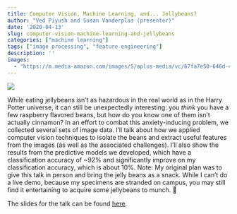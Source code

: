 ```yaml
---
title: Computer Vision, Machine Learning, and... Jellybeans?
author: "Ved Piyush and Susan Vanderplas (presenter)"
date: '2020-04-13'
slug: computer-vision-machine-learning-and-jellybeans
categories: ["machine learning"]
tags: ["image processing", "feature engineering"]
description: ''
images:
  - "https://m.media-amazon.com/images/S/aplus-media/vc/67fa7e50-646d-4e0d-91b8-2d5f8f15aa10._CR0,47,1681,520_PT0_SX970__.jpg"
---
```


![](https://m.media-amazon.com/images/S/aplus-media/vc/67fa7e50-646d-4e0d-91b8-2d5f8f15aa10._CR0,47,1681,520_PT0_SX970__.jpg)

While eating jellybeans isn't as hazardous in the real world as in the Harry Potter universe, it can still be unexpectedly interesting: you *think* you have a few raspberry flavored beans, but how do you know one of them isn't actually cinnamon? In an effort to combat this anxiety-inducing problem, we collected several sets of image data. I'll talk about how we applied computer vision techniques to isolate the beans and extract useful features from the images (as well as the associated challenges). I'll also show the results from the predictive models we developed, which have a classification accuracy of ~92% and significantly improve on my classification accuracy, which is about 10%. 
Note: My original plan was to give this talk in person and bring the jelly beans as a snack. While I can't do a live demo, because my specimens are stranded on campus, you may still find it entertaining to acquire some jellybeans to munch. 🙂

The slides for the talk can be found [here](http://srvanderplas.github.io/Presentations/GraphicsGroup/20200417-JellyBeans/index.html).